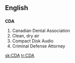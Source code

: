 ==English==
==={{initialism}}===
'''CDA'''

#Canadian Dental Association
#Clean, dry air
#Compact Disk Audio
#Criminal Defense Attorney

[[sk:CDA]]
[[tr:CDA]]